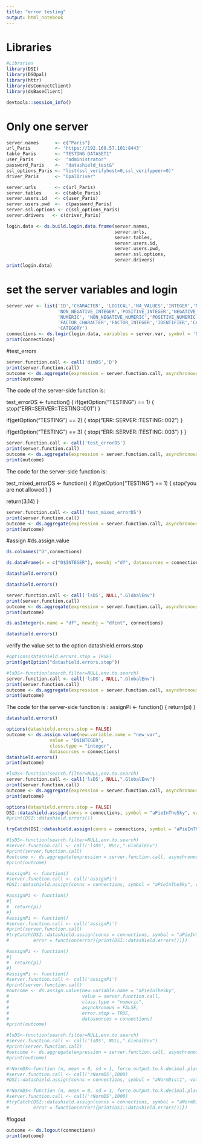 ```yaml
---
title: "error testing"
output: html_notebook
---
```




# Libraries
```r
#Libraries 
library(DSI)
library(DSOpal)
library(httr)
library(dsConnectClient)
library(dsBaseClient)
```

```r
devtools::session_info()
```


# Only one server

```r
server.names      <- c("Paris")
url_Paris         <- 'https://192.168.57.101:8443'
table_Paris       <- "TESTING.DATASET1"
user_Paris        <-  "administrator"
password_Paris    <-  "datashield_test&"
ssl_options_Paris <- "list(ssl_verifyhost=0,ssl_verifypeer=0)"
driver_Paris      <- "OpalDriver"

server.urls       <- c(url_Paris)
server.tables     <- c(table_Paris)
server.users.id   <- c(user_Paris)
server.users.pwd  <-  c(password_Paris)
server.ssl.options <- c(ssl_options_Paris)
server.drivers   <- c(driver_Paris)
```


```r
login.data <- ds.build.login.data.frame(server.names,
                                        server.urls,
                                        server.tables,
                                        server.users.id,
                                        server.users.pwd,
                                        server.ssl.options,
                                        server.drivers)
print(login.data)
```

# set the server variables and login
```R
server.var <- list('ID','CHARACTER', 'LOGICAL','NA_VALUES','INTEGER','NULL_VALUES',
                   'NON_NEGATIVE_INTEGER','POSITIVE_INTEGER','NEGATIVE_INTEGER',
                   'NUMERIC', 'NON_NEGATIVE_NUMERIC','POSITIVE_NUMERIC','NEGATIVE_NUMERIC',
                   'FACTOR_CHARACTER','FACTOR_INTEGER','IDENTIFIER','CATEGORY','IDENTIFIER',
                   'CATEGORY')
connections <- ds.login(login.data, variables = server.var, symbol = 'D')
print(connections)
```

#test_errors
```r
server.function.call <- call('dimDS','D')
print(server.function.call)
outcome <- ds.aggregate(expression = server.function.call, asynchronous = FALSE, datasources = connections)
print(outcome)
```


The code of the server-side function is:

test_errorDS <- function()
{
  if(getOption("TESTING") == 1)
  {
    stop("ERR::SERVER::TESTING::001")
  }
  
  if(getOption("TESTING") == 2)
  {
    stop("ERR::SERVER::TESTING::002")
  }
  
  if(getOption("TESTING") == 3)
  {
    stop("ERR::SERVER::TESTING::003")
  }
}


```r
server.function.call <- call('test_errorDS')
print(server.function.call)
outcome <- ds.aggregate(expression = server.function.call, asynchronous = FALSE, datasources = connections)
print(outcome)
```
The code for the server-side function is: 

test_mixed_errorDS <- function()
{
  if(getOption("TESTING") == 1)
  {
    stop(‘you are not allowed’)
  }
   
  return(3.14)
}


```r
server.function.call <- call('test_mixed_errorDS')
print(server.function.call)
outcome <- ds.aggregate(expression = server.function.call, asynchronous = FALSE, datasources = connections)
print(outcome)
```

#assign
#ds.assign.value
```r
ds.colnames("D",connections)
```

```r
ds.dataFrame(x = c("D$INTEGER"), newobj ="df", datasources = connections, notify.of.progress = TRUE)
```

```r
datashield.errors()
```

```r
datashield.errors()

```

```r
server.function.call <- call('lsDS', NULL,".GlobalEnv")
print(server.function.call)
outcome <- ds.aggregate(expression = server.function.call, asynchronous = FALSE, error.stop = TRUE, datasources = connections)
print(outcome)
```

```r
ds.asInteger(x.name = "df", newobj = "dfint", connections)
```



```r
datashield.errors()
```

verify the value set to the option datashield.errors.stop
```r
#options(datashield.errors.stop = TRUE)
print(getOption("datashield.errors.stop"))
```



```r
#lsDS<-function(search.filter=NULL,env.to.search)
server.function.call <- call('lsDS', NULL,".GlobalEnv")
print(server.function.call)
outcome <- ds.aggregate(expression = server.function.call, asynchronous = FALSE, error.stop = TRUE, datasources = connections)
print(outcome)
```

The code for the server-side function is :
assignPi <- function()
{
  return(pi)
}


```r
datashield.errors()
```
```r
options(datashield.errors.stop = FALSE)
outcome <- ds.assign.value(new.variable.name = "new_var",
                value = "D$INTEGER", 
                class.type = "integer", 
                datasources = connections)
datashield.errors()
print(outcome)
```
```r
#lsDS<-function(search.filter=NULL,env.to.search)
server.function.call <- call('lsDS', NULL,".GlobalEnv")
print(server.function.call)
outcome <- ds.aggregate(expression = server.function.call, asynchronous = FALSE, error.stop = TRUE, datasources = connections)
print(outcome)
```

```r
options(datashield.errors.stop = FALSE)
DSI::datashield.assign(conns = connections, symbol = "aPieInTheSky", value = as.symbol("D$INTEGER"), async = FALSE)
#print(DSI::datashield.errors())
```
```r
tryCatch(DSI::datashield.assign(conns = connections, symbol = "aPieInTheSky", value= as.symbol("D$INTEGER"), async = FALSE),error = function(error){print(DSI::datashield.errors())})
```


```r
#lsDS<-function(search.filter=NULL,env.to.search)
#server.function.call <- call('lsDS', NULL,".GlobalEnv")
#print(server.function.call)
#outcome <- ds.aggregate(expression = server.function.call, asynchronous = FALSE, error.stop = TRUE, datasources = connections)
#print(outcome)
```

```r
#assignPi <- function()
#server.function.call <- call('assignPi')
#DSI::datashield.assign(conns = connections, symbol = "aPieInTheSky", value = server.function.call, async = FALSE)
```

```r
#assignPi <- function()
#{
#  return(pi)
#}
#assignPi <- function()
#server.function.call <- call('assignPi')
#print(server.function.call)
#tryCatch(DSI::datashield.assign(conns = connections, symbol = "aPieInTheSky", value = server.function.call, async = FALSE),
#         error = function(error){print(DSI::datashield.errors())})
```

```r
#assignPi <- function()
#{
#  return(pi)
#}
#assignPi <- function()
#server.function.call <- call('assignPi')
#print(server.function.call)
#outcome <- ds.assign.value(new.variable.name = "aPieInTheSky", 
#                           value = server.function.call, 
#                           class.type = "numeric", 
#                           asynchronous = FALSE, 
#                           error.stop = TRUE, 
#                           datasources = connections)
#print(outcome)
```

```r
#lsDS<-function(search.filter=NULL,env.to.search)
#server.function.call <- call('lsDS', NULL,".GlobalEnv")
#print(server.function.call)
#outcome <- ds.aggregate(expression = server.function.call, asynchronous = #FALSE, error.stop = TRUE, datasources = connections)
#print(outcome)
```

```r
#rNormDS<-function (n, mean = 0, sd = 1, force.output.to.k.decimal.places=9)
#server.function.call <- call('rNormDS',1000)
#DSI::datashield.assign(conns = connections, symbol = "aNormDist1", value = server.function.call, async = FALSE)
```


```r
#rNormDS<-function (n, mean = 0, sd = 1, force.output.to.k.decimal.places=9)
#server.function.call <- call('rNormDS',1000)
#tryCatch(DSI::datashield.assign(conns = connections, symbol = "aNormDist1", value = server.function.call, async = FALSE),
#         error = function(error){print(DSI::datashield.errors())})
```




#logout
```R
outcome <- ds.logout(connections)
print(outcome)
```